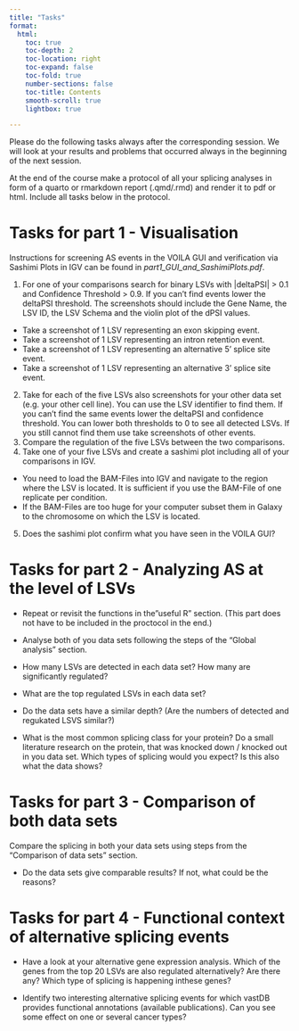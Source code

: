 ```yaml
---
title: "Tasks"
format: 
  html: 
    toc: true
    toc-depth: 2
    toc-location: right
    toc-expand: false
    toc-fold: true
    number-sections: false
    toc-title: Contents
    smooth-scroll: true
    lightbox: true

---
```


Please do the following tasks always after the corresponding session. We will look at your results and problems that occurred always in the beginning of the next session.

At the end of the course make a protocol of all your splicing analyses in form of a quarto or rmarkdown report (.qmd/.rmd) and render it to pdf or html. Include all tasks below in the protocol.

\newline
\newline
\newline
\newline
\newline
\newline
\newline
\newline



# Tasks for part 1 - Visualisation

Instructions for screening AS events in the VOILA GUI and verification via Sashimi Plots in IGV can be found in *part1_GUI_and_SashimiPlots.pdf*.

1.  For one of your comparisons search for binary LSVs with |deltaPSI| > 0.1 and Confidence Threshold > 0.9. If you can't find events lower the deltaPSI threshold. The screenshots should include the Gene Name, the LSV ID, the LSV Schema and the violin plot of the dPSI values.
  +   Take a screenshot of 1 LSV representing an exon skipping event.
  +   Take a screenshot of 1 LSV representing an intron retention event.
  +   Take a screenshot of 1 LSV representing an alternative 5' splice site event.
  +   Take a screenshot of 1 LSV representing an alternative 3' splice site event.
2.  Take for each of the five LSVs also screenshots for your other data set (e.g. your other cell line). You can use the LSV identifier to find them. If you can't find the same events lower the deltaPSI and confidence threshold. You can lower both thresholds to 0 to see all detected LSVs. If you still cannot find them use take screenshots of other events.
3.  Compare the regulation of the five LSVs between the two comparisons.
4.  Take one of your five LSVs and create a sashimi plot including all of your comparisons in IGV.
  +   You need to load the BAM-Files into IGV and navigate to the region where the LSV is located. It is sufficient if you use the BAM-File of one replicate per condition.
  +   If the BAM-Files are too huge for your computer subset them in Galaxy to the chromosome on which the LSV is located.
5. Does the sashimi plot confirm what you have seen in the VOILA GUI?


# Tasks for part 2 - Analyzing AS at the level of LSVs

+ Repeat or revisit the functions in the"useful R" section. (This part does not have to be included in the proctocol in the end.)

+ Analyse both of you data sets following the steps of the "Global analysis" section. 

+ How many LSVs are detected in each data set? How many are significantly regulated? 

+ What are the top regulated LSVs in each data set?

+ Do the data sets have a similar depth? (Are the numbers of detected and regukated LSVS similar?)

+ What is the most common splicing class for your protein? Do a small literature research on the protein, that was knocked down / knocked out in you data set. Which types of splicing would you expect? Is this also what the data shows?

# Tasks for part 3 - Comparison of both data sets

Compare the splicing in both your data sets using steps from the "Comparison of data sets" section.

+ Do the data sets give comparable results? If not, what could be the reasons?

# Tasks for part 4 - Functional context of alternative splicing events

+ Have a look at your alternative gene expression analysis. Which of the genes from the top 20 LSVs are also regulated alternatively? Are there any? Which type of splicing is happening inthese genes?

+ Identify two interesting alternative splicing events for which vastDB provides functional annotations (available publications).
Can you see some effect on one or several cancer types?
